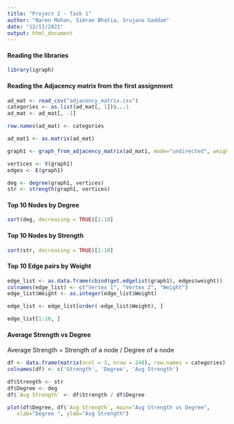 ```yaml
---
title: "Project 2 - Task 1"
author: "Naren Mohan, Simran Bhatia, Srujana Gaddam"
date: "12/11/2021"
output: html_document
---
```


#### Reading the libraries
```r
library(igraph)
```

#### Reading the Adjacency matrix from the first assignment
```r
ad_mat <- read_csv("adjacency_matrix.csv")
categories <- as.list(ad_mat[, 1])$...1
ad_mat <- ad_mat[, -1]

row.names(ad_mat) <- categories

ad_mat1 <- as.matrix(ad_mat)
```


```r
graph1 <- graph_from_adjacency_matrix(ad_mat1, mode="undirected", weighted=TRUE)
```

```r
vertices <- V(graph1)
edges <- E(graph1)

deg <- degree(graph1, vertices)
str <- strength(graph1, vertices)
```

#### Top 10 Nodes by Degree
```r
sort(deg, decreasing = TRUE)[1:10]
```

#### Top 10 Nodes by Strength
```r
sort(str, decreasing = TRUE)[1:10]
```

#### Top 10 Edge pairs by Weight
```r
edge_list <- as.data.frame(cbind(get.edgelist(graph1), edges$weight))
colnames(edge_list) <- c("Vertex 1", "Vertex 2", "Weight")
edge_list$Weight <- as.integer(edge_list$Weight)

edge_list <- edge_list[order(-edge_list$Weight), ]

edge_list[1:10, ]
```

#### Average Strength vs Degree

Average Strength = Strength of a node / Degree of a node
```r
df <- data.frame(matrix(ncol = 3, nrow = 248), row.names = categories)
colnames(df) <- c('Strength', 'Degree', 'Avg Strength')

df$Strength <- str
df$Degree <- deg
df$`Avg Strength` <- df$Strength / df$Degree

plot(df$Degree, df$`Avg Strength`, main="Avg Strength vs Degree", 
   xlab="Degree ", ylab="Avg Strength")
```